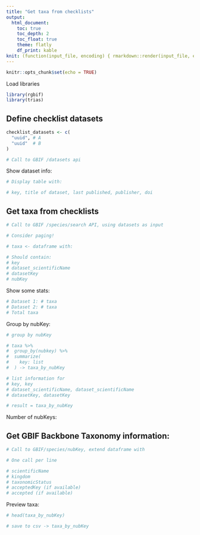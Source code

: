 ```yaml
---
title: "Get taxa from checklists"
output:
  html_document:
    toc: true
    toc_depth: 2
    toc_float: true
    theme: flatly
    df_print: kable
knit: (function(input_file, encoding) { rmarkdown::render(input_file, encoding = encoding, output_file = paste0("../docs/",sub(".Rmd", ".html", basename(input_file))))})
---
```


```r
knitr::opts_chunk$set(echo = TRUE)
```

Load libraries

```r
library(rgbif)
library(trias)
```

## Define checklist datasets

```r
checklist_datasets <- c(
  "uuid", # A
  "uuid"  # B
)
```

```r
# Call to GBIF /datasets api
```

Show dataset info:

```r
# Display table with:

# key, title of dataset, last published, publisher, doi
```

## Get taxa from checklists

```r
# Call to GBIF /species/search API, using datasets as input

# Consider paging!
```

```r
# taxa <- dataframe with:

# Should contain:
# key
# dataset_scientificName
# datasetKey
# nubKey
```

Show some stats:

```r
# Dataset 1: # taxa
# Dataset 2: # taxa
# Total taxa
```

Group by nubKey:

```r
# group by nubKey

# taxa %>%
#  group_by(nubkey) %>%
#  summarize(
#    key: list
#  ) -> taxa_by_nubKey

# list information for
# key, key
# dataset_scientificName, dataset_scientificName
# datasetKey, datasetKey

# result = taxa_by_nubKey
```

Number of nubKeys:

## Get GBIF Backbone Taxonomy information:

```r
# Call to GBIF/species/nubKey, extend dataframe with

# One call per line

# scientificName
# kingdom
# taxonomicStatus
# acceptedKey (if available)
# accepted (if available)
```

Preview taxa:

```r
# head(taxa_by_nubKey)
```

```r
# save to csv -> taxa_by_nubKey
```
